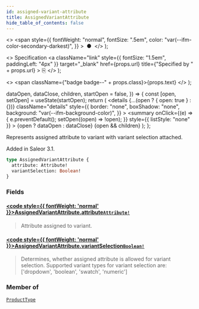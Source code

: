 ```yaml
---
id: assigned-variant-attribute
title: AssignedVariantAttribute
hide_table_of_contents: false
---
```


  <>
    <span
      style={{
        fontWeight: "normal",
        fontSize: ".5em",
        color: "var(--ifm-color-secondary-darkest)",
      }}
    >
      &nbsp;●&nbsp;
    </span>
  </>
);

  <>
    Specification
    <a
      className="link"
      style={{ fontSize: "1.5em", paddingLeft: "4px" }}
      target="\_blank"
      href={props.url}
      title={"Specified by " + props.url}
    >
      ⎘
    </a>
  </>
);

  <>
    <span className={"badge badge--" + props.class}>{props.text}</span>
  </>
);


  dataOpen,
  dataClose,
  children,
  startOpen = false,
}) => {
  const [open, setOpen] = useState(startOpen);
  return (
    <details
      {...(open ? { open: true } : {})}
      className="details"
      style={{
        border: "none",
        boxShadow: "none",
        background: "var(--ifm-background-color)",
      }}
    >
      <summary
        onClick={(e) => {
          e.preventDefault();
          setOpen((open) => !open);
        }}
        style={{ listStyle: "none" }}
      >
        {open ? dataOpen : dataClose}
      </summary>
      {open && children}
    </details>
  );
};

Represents assigned attribute to variant with variant selection attached.

Added in Saleor 3.1.

```graphql
type AssignedVariantAttribute {
  attribute: Attribute!
  variantSelection: Boolean!
}
```

### Fields

#### [<code style={{ fontWeight: 'normal' }}>AssignedVariantAttribute.<b>attribute</b></code>](#)<Bullet />[`Attribute!`](../../../api-storefront/attributes/objects/attribute) <Badge class="secondary" text="non-null"/> <Badge class="secondary" text="object"/>

> Attribute assigned to variant.

#### [<code style={{ fontWeight: 'normal' }}>AssignedVariantAttribute.<b>variantSelection</b></code>](#)<Bullet />[`Boolean!`](../../../api-storefront/miscellaneous/scalars/boolean) <Badge class="secondary" text="non-null"/> <Badge class="secondary" text="scalar"/>

> Determines, whether assigned attribute is allowed for variant selection. Supported variant types for variant selection are: ['dropdown', 'boolean', 'swatch', 'numeric']

### Member of

[`ProductType`](../../../api-storefront/products/objects/product-type) <Badge class="secondary" text="object"/>
